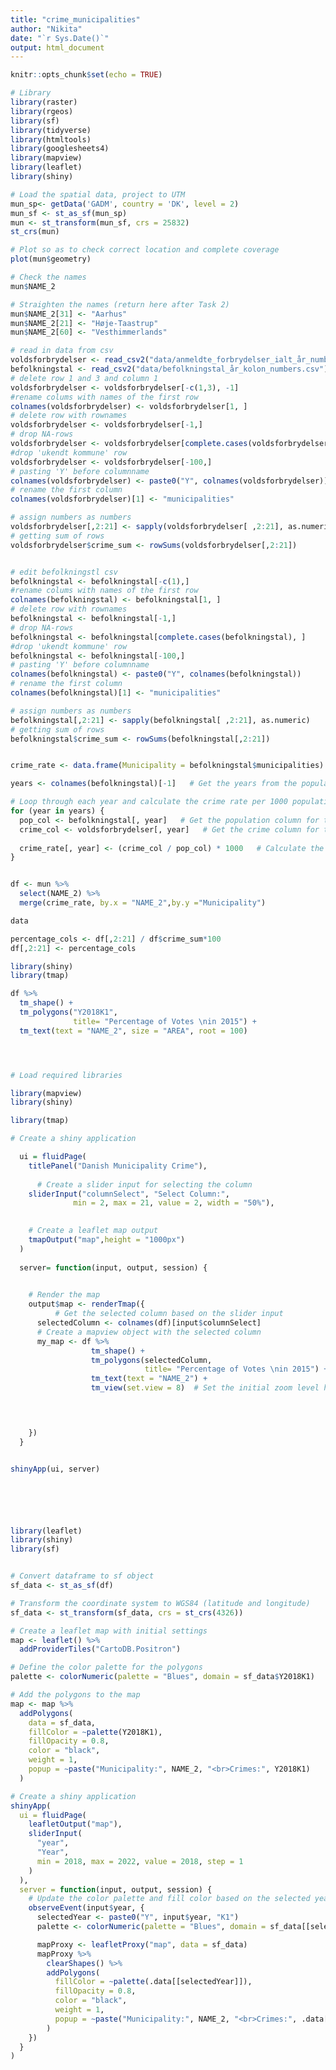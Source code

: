 ```yaml
---
title: "crime_municipalities"
author: "Nikita"
date: "`r Sys.Date()`"
output: html_document
---
```


```r
knitr::opts_chunk$set(echo = TRUE)
```
```r
# Library 
library(raster)
library(rgeos)
library(sf)
library(tidyverse)
library(htmltools)
library(googlesheets4)
library(mapview)
library(leaflet)
library(shiny)
```


```r

# Load the spatial data, project to UTM
mun_sp<- getData('GADM', country = 'DK', level = 2)
mun_sf <- st_as_sf(mun_sp)
mun <- st_transform(mun_sf, crs = 25832)
st_crs(mun)

# Plot so as to check correct location and complete coverage
plot(mun$geometry)

# Check the names
mun$NAME_2

# Straighten the names (return here after Task 2)
mun$NAME_2[31] <- "Aarhus"
mun$NAME_2[21] <- "Høje-Taastrup"
mun$NAME_2[60] <- "Vesthimmerlands"


```


```r
# read in data from csv
voldsforbrydelser <- read_csv2("data/anmeldte_forbrydelser_ialt_år_numbers.csv")
befolkningstal <- read_csv2("data/befolkningstal_år_kolon_numbers.csv")
# delete row 1 and 3 and column 1
voldsforbrydelser <- voldsforbrydelser[-c(1,3), -1]
#rename colums with names of the first row
colnames(voldsforbrydelser) <- voldsforbrydelser[1, ]
# delete row with rownames
voldsforbrydelser <- voldsforbrydelser[-1,]
# drop NA-rows
voldsforbrydelser <- voldsforbrydelser[complete.cases(voldsforbrydelser), ]
#drop 'ukendt kommune' row
voldsforbrydelser <- voldsforbrydelser[-100,]
# pasting 'Y' before columnname
colnames(voldsforbrydelser) <- paste0("Y", colnames(voldsforbrydelser))
# rename the first column
colnames(voldsforbrydelser)[1] <- "municipalities"

# assign numbers as numbers
voldsforbrydelser[,2:21] <- sapply(voldsforbrydelser[ ,2:21], as.numeric)
# getting sum of rows
voldsforbrydelser$crime_sum <- rowSums(voldsforbrydelser[,2:21])


# edit befolkningstl csv
befolkningstal <- befolkningstal[-c(1),]
#rename colums with names of the first row
colnames(befolkningstal) <- befolkningstal[1, ]
# delete row with rownames
befolkningstal <- befolkningstal[-1,]
# drop NA-rows
befolkningstal <- befolkningstal[complete.cases(befolkningstal), ]
#drop 'ukendt kommune' row
befolkningstal <- befolkningstal[-100,]
# pasting 'Y' before columnname
colnames(befolkningstal) <- paste0("Y", colnames(befolkningstal))
# rename the first column
colnames(befolkningstal)[1] <- "municipalities"

# assign numbers as numbers
befolkningstal[,2:21] <- sapply(befolkningstal[ ,2:21], as.numeric)
# getting sum of rows
befolkningstal$crime_sum <- rowSums(befolkningstal[,2:21])


crime_rate <- data.frame(Municipality = befolkningstal$municipalities)   # Create a new dataset with the Municipality column from the population dataset

years <- colnames(befolkningstal)[-1]   # Get the years from the population dataset columns

# Loop through each year and calculate the crime rate per 1000 population
for (year in years) {
  pop_col <- befolkningstal[, year]   # Get the population column for the current year
  crime_col <- voldsforbrydelser[, year]   # Get the crime column for the current year
  
  crime_rate[, year] <- (crime_col / pop_col) * 1000   # Calculate the crime rate per 1000 population for the current year
}



```

```r

df <- mun %>% 
  select(NAME_2) %>% 
  merge(crime_rate, by.x = "NAME_2",by.y ="Municipality")

```

```r
data

```

```r
percentage_cols <- df[,2:21] / df$crime_sum*100
df[,2:21] <- percentage_cols
```



```r

library(shiny)
library(tmap)

df %>% 
  tm_shape() + 
  tm_polygons("Y2018K1",
              title= "Percentage of Votes \nin 2015") +
  tm_text(text = "NAME_2", size = "AREA", root = 100)





```

```r
# Load required libraries

library(mapview)
library(shiny)

library(tmap)

# Create a shiny application

  ui = fluidPage(
    titlePanel("Danish Municipality Crime"),
    
      # Create a slider input for selecting the column
    sliderInput("columnSelect", "Select Column:",
              min = 2, max = 21, value = 2, width = "50%"),

    
    # Create a leaflet map output
    tmapOutput("map",height = "1000px")
  )
  
  server= function(input, output, session) {

    
    # Render the map
    output$map <- renderTmap({
          # Get the selected column based on the slider input
      selectedColumn <- colnames(df)[input$columnSelect]
      # Create a mapview object with the selected column
      my_map <- df %>% 
                  tm_shape() + 
                  tm_polygons(selectedColumn,
                              title= "Percentage of Votes \nin 2015") +
                  tm_text(text = "NAME_2") +
                  tm_view(set.view = 8)  # Set the initial zoom level here


      

    })
  }


shinyApp(ui, server)







```
```r
library(leaflet)
library(shiny)
library(sf)


# Convert dataframe to sf object
sf_data <- st_as_sf(df)

# Transform the coordinate system to WGS84 (latitude and longitude)
sf_data <- st_transform(sf_data, crs = st_crs(4326))

# Create a leaflet map with initial settings
map <- leaflet() %>%
  addProviderTiles("CartoDB.Positron")

# Define the color palette for the polygons
palette <- colorNumeric(palette = "Blues", domain = sf_data$Y2018K1)

# Add the polygons to the map
map <- map %>%
  addPolygons(
    data = sf_data,
    fillColor = ~palette(Y2018K1),
    fillOpacity = 0.8,
    color = "black",
    weight = 1,
    popup = ~paste("Municipality:", NAME_2, "<br>Crimes:", Y2018K1)
  )

# Create a shiny application
shinyApp(
  ui = fluidPage(
    leafletOutput("map"),
    sliderInput(
      "year",
      "Year",
      min = 2018, max = 2022, value = 2018, step = 1
    )
  ),
  server = function(input, output, session) {
    # Update the color palette and fill color based on the selected year
    observeEvent(input$year, {
      selectedYear <- paste0("Y", input$year, "K1")
      palette <- colorNumeric(palette = "Blues", domain = sf_data[[selectedYear]])

      mapProxy <- leafletProxy("map", data = sf_data)
      mapProxy %>%
        clearShapes() %>%
        addPolygons(
          fillColor = ~palette(.data[[selectedYear]]),
          fillOpacity = 0.8,
          color = "black",
          weight = 1,
          popup = ~paste("Municipality:", NAME_2, "<br>Crimes:", .data[[selectedYear]])
        )
    })
  }
)



```

